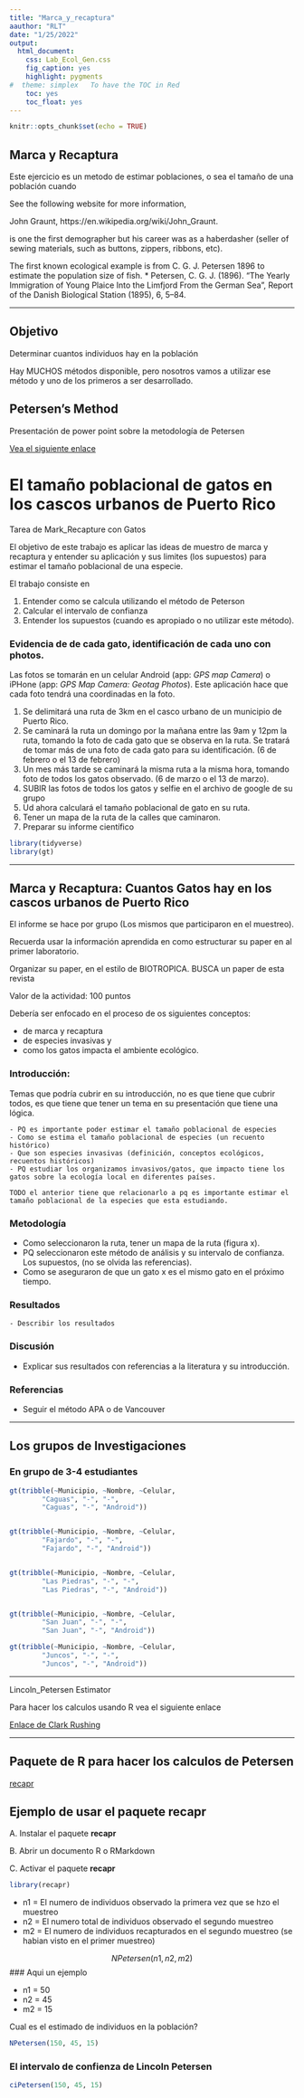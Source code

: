 ```yaml
---
title: "Marca_y_recaptura"
aauthor: "RLT"
date: "1/25/2022"
output:
  html_document:
    css: Lab_Ecol_Gen.css
    fig_caption: yes
    highlight: pygments
#  theme: simplex   To have the TOC in Red
    toc: yes
    toc_float: yes
---
```


```r
knitr::opts_chunk$set(echo = TRUE)
```

## Marca y Recaptura

Este ejercicio es un metodo de estimar poblaciones, o sea el tamaño de una población cuando 

See the following website for more information,

John Graunt, https://en.wikipedia.org/wiki/John_Graunt. 

is one the first demographer but his career was as a haberdasher
(seller of sewing materials, such as buttons, zippers, ribbons, etc).


The first known ecological example is from C. G. J. Petersen 1896 to estimate the
population size of fish. *
Petersen, C. G. J. (1896). “The Yearly Immigration of Young Plaice Into the Limfjord
From the German
Sea”, Report of the Danish Biological Station (1895), 6, 5–84.


***


## Objetivo


Determinar cuantos individuos hay en la población



Hay MUCHOS métodos disponible, pero nosotros vamos a utilizar ese método y uno de los primeros a ser desarrollado.

## Petersen's Method

Presentación de power point sobre la metodología de Petersen 

[Vea el siguiente enlace](Presentation/Mark-recapture_2022.pdf)


# El tamaño poblacional de gatos en los cascos urbanos de Puerto Rico


Tarea de Mark_Recapture con Gatos

El objetivo de este trabajo es aplicar las ideas de muestro de marca y recaptura y entender su aplicación y sus limites (los supuestos) para estimar el tamaño poblacional de una especie.

El trabajo consiste en 

1.	Entender como se calcula utilizando el método de Peterson
2.	Calcular el intervalo de confianza
3.	Entender los supuestos (cuando es apropiado o no utilizar este método).

### Evidencia de de cada gato, identificación de cada uno con photos.

Las fotos se tomarán en un celular Android (app: *GPS map Camera*) o iPHone (app: *GPS Map Camera: Geotag Photos*).  Este aplicación hace que cada foto tendrá una coordinadas en la foto.  



1.	Se delimitará una ruta de 3km en el casco urbano de un municipio de Puerto Rico.
2.	Se caminará la ruta un domingo por la mañana entre las 9am y 12pm la ruta, tomando la foto de cada gato que se observa en la ruta.  Se tratará de tomar más de una foto de cada gato para su identificación. (6 de febrero o el 13 de febrero)
3.	Un mes más tarde se caminará la misma ruta a la misma hora, tomando foto de todos los gatos observado. (6 de marzo o el 13 de marzo).
4.	SUBIR las fotos de todos los gatos y selfie en el archivo de google de su grupo 
5.	Ud ahora calculará el tamaño poblacional de gato en su ruta.
6.	Tener un mapa de la ruta de la calles que caminaron.
7. Preparar su informe científico



```r
library(tidyverse)
library(gt)
```


		
***	

## Marca y Recaptura: Cuantos Gatos hay en los cascos urbanos de Puerto Rico

El informe se hace por grupo (Los mismos que participaron en el muestreo). 

Recuerda usar la información aprendida en como estructurar su paper en al primer laboratorio. 

Organizar su paper, en el estilo de BIOTROPICA. BUSCA un paper de esta revista 


Valor de la actividad: 100 puntos

Debería ser enfocado en el proceso de os siguientes conceptos:

 - de marca y recaptura 
 - de especies invasivas y 
 - como los gatos impacta el ambiente ecológico.

### Introducción: 
  Temas que podría cubrir en su introducción, no es que tiene que cubrir todos, es que tiene que tener un tema en su presentación que tiene una lógica. 

	- PQ es importante poder estimar el tamaño poblacional de especies
	- Como se estima el tamaño poblacional de especies (un recuento histórico)
	- Que son especies invasivas (definición, conceptos ecológicos, recuentos históricos)
	- PQ estudiar los organizamos invasivos/gatos, que impacto tiene los gatos sobre la ecología local en diferentes países.
	
	TODO el anterior tiene que relacionarlo a pq es importante estimar el tamaño poblacional de la especies que esta estudiando.  



### Metodología  
- Como seleccionaron la ruta, tener un mapa de la ruta (figura x).
- PQ seleccionaron este método de análisis y su intervalo de confianza. Los supuestos, (no se olvida las referencias). 
- Como se aseguraron de que un gato x es el mismo gato en el próximo tiempo.

### Resultados

	- Describir los resultados

### Discusión

 - Explicar sus resultados con referencias a la literatura y su introducción. 




### Referencias

- Seguir el método APA o de Vancouver



***

## Los grupos de Investigaciones

### En grupo de 3-4 estudiantes 

```r
gt(tribble(~Municipio, ~Nombre, ~Celular,
        "Caguas", "-", "-",
        "Caguas", "-", "Android"))


gt(tribble(~Municipio, ~Nombre, ~Celular,
        "Fajardo", "-", "-",
        "Fajardo", "-", "Android"))


gt(tribble(~Municipio, ~Nombre, ~Celular,
        "Las Piedras", "-", "-",
        "Las Piedras", "-", "Android"))


gt(tribble(~Municipio, ~Nombre, ~Celular,
        "San Juan", "-", "-",
        "San Juan", "-", "Android"))

gt(tribble(~Municipio, ~Nombre, ~Celular,
        "Juncos", "-", "-",
        "Juncos", "-", "Android"))


```


***		

Lincoln_Petersen Estimator
		
Para hacer los calculos usando R vea el siguiente enlace

[Enlace de Clark Rushing](https://rushinglab.github.io/WILD3810/articles/lab1.html)



***

## Paquete de R para hacer los calculos de Petersen

[recapr](https://cran.r-project.org/web/packages/recapr/recapr.pdf)



## Ejemplo de usar el paquete **recapr**

A. Instalar el paquete **recapr**

B. Abrir un documento R o RMarkdown

C. Activar el paquete **recapr**

```r
library(recapr)
```


- n1 = El numero de individuos observado la primera vez que se hzo el muestreo
- n2 = El numero total de individuos observado el segundo muestreo
- m2 = El numero de individuos recapturados en el segundo muestreo (se habian visto en el primer muestreo)

$$NPetersen(n1, n2, m2)$$
### Aqui un ejemplo 

 - n1 = 50
 - n2 = 45
 - m2 = 15
 
 Cual es el estimado de individuos en la población?


```r
NPetersen(150, 45, 15)
```

### El intervalo de confienza de Lincoln Petersen

```r
ciPetersen(150, 45, 15)
```

